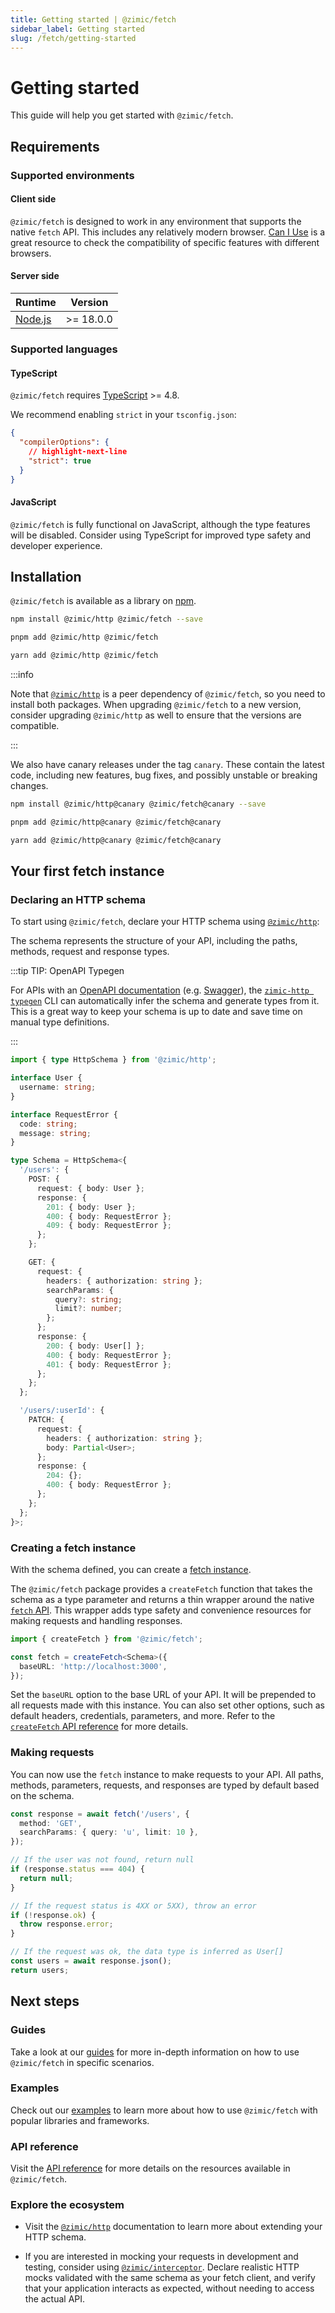 ```yaml
---
title: Getting started | @zimic/fetch
sidebar_label: Getting started
slug: /fetch/getting-started
---
```



# Getting started

This guide will help you get started with `@zimic/fetch`.

## Requirements

### Supported environments

#### Client side

`@zimic/fetch` is designed to work in any environment that supports the native `fetch` API. This includes any relatively
modern browser. [Can I Use](https://caniuse.com/?search=fetch) is a great resource to check the compatibility of
specific features with different browsers.

#### Server side

| Runtime                       | Version   |
| ----------------------------- | --------- |
| [Node.js](https://nodejs.org) | >= 18.0.0 |

### Supported languages

#### TypeScript

`@zimic/fetch` requires [TypeScript](https://www.typescriptlang.org) >= 4.8.

We recommend enabling `strict` in your `tsconfig.json`:

```json title='tsconfig.json'
{
  "compilerOptions": {
    // highlight-next-line
    "strict": true
  }
}
```

#### JavaScript

`@zimic/fetch` is fully functional on JavaScript, although the type features will be disabled. Consider using TypeScript
for improved type safety and developer experience.

## Installation

`@zimic/fetch` is available as a library on [npm](https://www.npmjs.com/package/@zimic/fetch).

<Tabs groupId="package-managers">
  <TabItem value="npm" label="npm">

```bash
npm install @zimic/http @zimic/fetch --save
```

  </TabItem>
  <TabItem value="pnpm" label="pnpm">

```bash
pnpm add @zimic/http @zimic/fetch
```

  </TabItem>
  <TabItem value="yarn" label="yarn">

```bash
yarn add @zimic/http @zimic/fetch
```

  </TabItem>
</Tabs>

:::info

Note that [`@zimic/http`](/docs/zimic-http/1-index.md) is a peer dependency of `@zimic/fetch`, so you need to install
both packages. When upgrading `@zimic/fetch` to a new version, consider upgrading `@zimic/http` as well to ensure that
the versions are compatible.

:::

We also have canary releases under the tag `canary`. These contain the latest code, including new features, bug fixes,
and possibly unstable or breaking changes.

<Tabs groupId="package-managers">
  <TabItem value="npm" label="npm">

```bash
npm install @zimic/http@canary @zimic/fetch@canary --save
```

  </TabItem>
  <TabItem value="pnpm" label="pnpm">

```bash
pnpm add @zimic/http@canary @zimic/fetch@canary
```

  </TabItem>
  <TabItem value="yarn" label="yarn">

```bash
yarn add @zimic/http@canary @zimic/fetch@canary
```

  </TabItem>
</Tabs>

## Your first fetch instance

### Declaring an HTTP schema

To start using `@zimic/fetch`, declare your HTTP schema using
[`@zimic/http`](/docs/zimic-http/guides/1-http-schemas.md):

The schema represents the structure of your API, including the paths, methods, request and response types.

:::tip TIP: <span>OpenAPI Typegen</span>

For APIs with an [OpenAPI documentation](https://www.openapis.org) (e.g. [Swagger](https://swagger.io)), the
[`zimic-http typegen`](/docs/zimic-http/guides/3-typegen.md) CLI can automatically infer the schema and generate types
from it. This is a great way to keep your schema is up to date and save time on manual type definitions.

:::

```ts title='schema.ts'
import { type HttpSchema } from '@zimic/http';

interface User {
  username: string;
}

interface RequestError {
  code: string;
  message: string;
}

type Schema = HttpSchema<{
  '/users': {
    POST: {
      request: { body: User };
      response: {
        201: { body: User };
        400: { body: RequestError };
        409: { body: RequestError };
      };
    };

    GET: {
      request: {
        headers: { authorization: string };
        searchParams: {
          query?: string;
          limit?: number;
        };
      };
      response: {
        200: { body: User[] };
        400: { body: RequestError };
        401: { body: RequestError };
      };
    };
  };

  '/users/:userId': {
    PATCH: {
      request: {
        headers: { authorization: string };
        body: Partial<User>;
      };
      response: {
        204: {};
        400: { body: RequestError };
      };
    };
  };
}>;
```

### Creating a fetch instance

With the schema defined, you can create a [fetch instance](/docs/zimic-fetch/api/2-fetch.md).

The `@zimic/fetch` package provides a `createFetch` function that takes the schema as a type parameter and returns a
thin wrapper around the native [`fetch` API](https://developer.mozilla.org/docs/Web/API/Fetch_API). This wrapper adds
type safety and convenience resources for making requests and handling responses.

```ts
import { createFetch } from '@zimic/fetch';

const fetch = createFetch<Schema>({
  baseURL: 'http://localhost:3000',
});
```

Set the `baseURL` option to the base URL of your API. It will be prepended to all requests made with this instance. You
can also set other options, such as default headers, credentials, parameters, and more. Refer to the
[`createFetch` API reference](/docs/zimic-fetch/api/1-create-fetch.md) for more details.

### Making requests

You can now use the `fetch` instance to make requests to your API. All paths, methods, parameters, requests, and
responses are typed by default based on the schema.

```ts
const response = await fetch('/users', {
  method: 'GET',
  searchParams: { query: 'u', limit: 10 },
});

// If the user was not found, return null
if (response.status === 404) {
  return null;
}

// If the request status is 4XX or 5XX), throw an error
if (!response.ok) {
  throw response.error;
}

// If the request was ok, the data type is inferred as User[]
const users = await response.json();
return users;
```

## Next steps

### Guides

Take a look at our [guides](/docs/fetch/guides) for more in-depth information on how to use `@zimic/fetch` in specific
scenarios.

### Examples

Check out our [examples](/docs/zimic/2-examples/2-examples.md) to learn more about how to use `@zimic/fetch` with
popular libraries and frameworks.

### API reference

Visit the [API reference](/docs/http/api) for more details on the resources available in `@zimic/fetch`.

### Explore the ecosystem

- Visit the [`@zimic/http`](/docs/zimic-http/1-index.md) documentation to learn more about extending your HTTP schema.

- If you are interested in mocking your requests in development and testing, consider using
  [`@zimic/interceptor`](/docs/zimic-interceptor/1-index.md). Declare realistic HTTP mocks validated with the same
  schema as your fetch client, and verify that your application interacts as expected, without needing to access the
  actual API.
